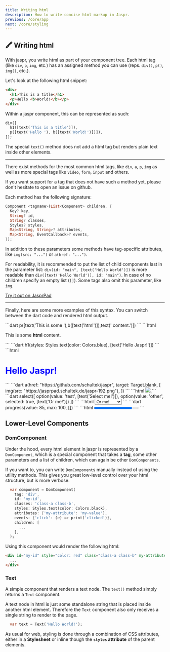```yaml
---
title: Writing html
description: How to write concise html markup in Jaspr.
previous: /core/app
next: /core/styling
---
```


## 🖍 Writing html

With jaspr, you write html as part of your component tree. Each html tag (like `div`, `p`, `img`, etc.) has an assigned
method you can use (reps. `div()`, `p()`, `img()`, etc.).

Let's look at the following html snippet:

```html
<div>
  <h1>This is a title</h1>
  <p>Hello <b>World!</b></p>
</div>
```

Within a jaspr component, this can be represented as such:

```dart
div([
  h1([text('This is a title')]),
  p([text('Hello '), b([text('World!')])]),
]);
```

The special `text()` method does not add a html tag but renders plain text inside other elements.

---

There exist methods for the most common html tags, like `div`, `a`, `p`, `img` as well as more special tags like
`video`, `form`, `input` and others.

<Info>
If you want support for a tag that does not have such a method yet, please don't hesitate to open an issue on github.
</Info>

Each method has the following signature:

```dart
Component <tagname>(List<Component> children, {
  Key? key,
  String? id,
  String? classes,
  Styles? styles,
  Map<String, String>? attributes,
  Map<String, EventCallback>? events,
});
```

In addition to these parameters some methods have tag-specific attributes, like `img(src: "...")` or `a(href: "...")`.

For readability, it is recommended to put the list of child components last in the parameter list:
`div(id: "main", [text('Hello World')])` is more readable than `div([text('Hello World')], id: "main")`.
In case of no children specify an empty list (`[]`). Some tags also omit this parameter, like `img`.

[Try it out on JasprPad](https://jasprpad.schultek.de/?sample=html)

---

Finally, here are some more examples of this syntax. You can switch between the dart code and rendered html output.

<CodeGroup title="Paragraph with rich text">
  ```dart
    p([text('This is some '),b([text('html')]),text(' content.')])
  ```
  ```html
    <p>This is some <b>html</b> content.</p>
  ```
</CodeGroup>

<CodeGroup title="Heading with blue text">
    ```dart
    h1(styles: Styles.text(color: Colors.blue), [text('Hello Jaspr!')])
    ```
    ```html
    <h1 style="color: blue;">Hello Jaspr!</h1>
    ```
</CodeGroup>

<CodeGroup title="Anchor with an image">
  ```dart
    a(href: "https://github.com/schultek/jaspr", target: Target.blank, [
      img(src: "https://jasprpad.schultek.de/jaspr-192.png"),
    ])
  ```
  ```html
    <a href="https://github.com/schultek/jaspr" target="_blank">
      <img src="https://jasprpad.schultek.de/jaspr-192.png" />
    </a>
  ```
</CodeGroup>

<CodeGroup title="Select input">
  ```dart
    select([
      option(value: 'test', [text('Select me!')]),
      option(value: 'other', selected: true, [text('Or me!')])
    ])
  ```
  ```html
    <select>
      <option value="test">Select me!</option>
      <option value="other" selected>Or me!</option>
    </select>
  ```
</CodeGroup>

<CodeGroup title="Progress bar">
    ```dart
    progress(value: 85, max: 100, [])
    ```
    ```html
    <progress value="85" max="100"></progress>
    ```
</CodeGroup>

## Lower-Level Components

### DomComponent

Under the hood, every html element in jaspr is represented by a `DomComponent`, which is a special component that takes
a **tag**, some other parameters and a list of children, which can again be other `DomComponents`.

If you want to, you can write `DomComponent`s manually instead of using the utility methods. This gives you great low-level
control over your html structure, but is more verbose.

```dart
  var component = DomComponent(
    tag: 'div',
    id: 'my-id',
    classes: 'class-a class-b',
    styles: Styles.text(color: Colors.black),
    attributes: {'my-attribute': 'my-value'},
    events: {'click': (e) => print('clicked')},
    children: [
      ...
    ],
  );
```

Using this component would render the following html:

```html
<div id="my-id" style="color: red" class="class-a class-b" my-attribute="my-value">
  ...
</div>
```

### Text

A simple component that renders a text node. The `text()` method simply returns a `Text` component.

A text node in html is just some standalone string that is placed inside another html element. Therefore the `Text`
component also only receives a single string to render to the page.

```dart
  var text = Text('Hello World!');
```

As usual for web, styling is done through a combination of CSS attributes, either in a **Stylesheet** or inline though
the **`styles` attribute** of the parent elements.
